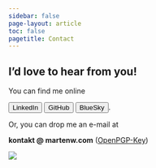 ```yaml
---
sidebar: false
page-layout: article
toc: false
pagetitle: Contact
---
```


::: grid
::: {.g-col-12 .g-col-lg-6}

# I’d love to hear from you!

You can find me online 

[`<button type="button">LinkedIn</button>`{=html}](https://de.linkedin.com/in/marten-walk)
[`<button type="button">GitHub</button>`{=html}](https://github.com/skriptum)
[`<button type="button">BlueSky</button>`{=html}](https://bsky.app/profile/mwd.bsky.social).


Or, you can drop me an e-mail at

**ko&#110;&#116;a&#107;t &#64; martenw&#46;co&#109;** ([OpenPGP-Key](https://keys.openpgp.org/vks/v1/by-fingerprint/36B18BB9C27F985832D0D1E70772DABED0FCB0DA))

:::

::: {.g-col-12 .g-col-lg-6}

![](images/contact.webp){fig-alt="Vermeer: Girl Reading a Letter at an Open Window"}

:::
:::

